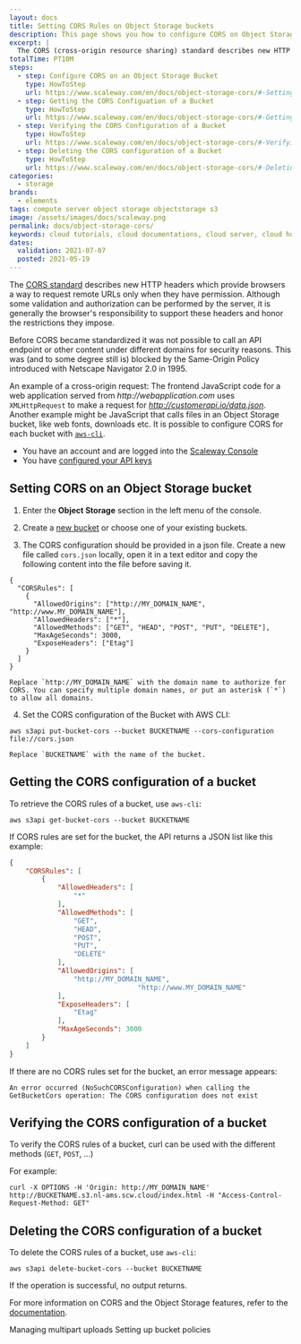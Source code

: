 ```yaml
---
layout: docs
title: Setting CORS Rules on Object Storage buckets
description: This page shows you how to configure CORS on Object Storage buckets
excerpt: |
  The CORS (cross-origin resource sharing) standard describes new HTTP headers which provide browsers a way to request remote URLs only when they have permission. Although some validation and authorization can be performed by the server, it is generally the browser's responsibility to support these headers and honor the restrictions they impose.
totalTime: PT10M
steps:
  - step: Configure CORS on an Object Storage Bucket
    type: HowToStep
    url: https://www.scaleway.com/en/docs/object-storage-cors/#-Setting-CORS-on-an-Object-Storage-Bucket
  - step: Getting the CORS Configuation of a Bucket
    type: HowToStep
    url: https://www.scaleway.com/en/docs/object-storage-cors/#-Getting-the-CORS-Configuration-of-a-Bucket
  - step: Verifying the CORS Configuration of a Bucket
    type: HowToStep
    url: https://www.scaleway.com/en/docs/object-storage-cors/#-Verifying-the-CORS-Configuration-of-a-Bucket
  - step: Deleting the CORS configuration of a Bucket
    type: HowToStep
    url: https://www.scaleway.com/en/docs/object-storage-cors/#-Deleting-the-CORS-Configuration-of-a-Bucket
categories: 
  - storage
brands: 
  - elements
tags: compute server object storage objectstorage s3
image: /assets/images/docs/scaleway.png
permalink: docs/object-storage-cors/
keywords: cloud tutorials, cloud documentations, cloud server, cloud hosting, ubuntu server, debian server, linux server, IAAS, baremetal, scalability, ARM, physical server, dedicated server, physicalization, server, minio, migration, object storage, s3
dates:
  validation: 2021-07-07
  posted: 2021-05-19
---
```


The [CORS standard](https://en.wikipedia.org/wiki/Cross-origin_resource_sharing) describes new HTTP headers which provide browsers a way to request remote URLs only when they have permission. Although some validation and authorization can be performed by the server, it is generally the browser's responsibility to support these headers and honor the restrictions they impose.

Before CORS became standardized it was not possible to call an API endpoint or other content under different domains for security reasons. This was (and to some degree still is) blocked by the Same-Origin Policy introduced with Netscape Navigator 2.0 in 1995.

An example of a cross-origin request: The frontend JavaScript code for a web application served from _http://webapplication.com_ uses `XMLHttpRequest` to make a request for _http://customerapi.io/data.json_. Another example might be JavaScript that calls files in an Object Storage bucket, like web fonts, downloads etc. It is possible to configure CORS for each bucket with [`aws-cli`](/storage/object/api-cli/object-storage-aws-cli.mdx).

<Message type="requirement">

  - You have an account and are logged into the [Scaleway Console](https://console.scaleway.com) 
  - You have [configured your API keys](/console/my-project/how-to/generate-api-key)

</Message>

## Setting CORS on an Object Storage bucket

1. Enter the **Object Storage** section in the left menu of the console.

2. Create a [new bucket](/storage/object/how-to/create-a-bucket) or choose one of your existing buckets.

3. The CORS configuration should be provided in a json file. Create a new file called `cors.json` locally, open it in a text editor and copy the following content into the file before saving it.

  ```
  {
    "CORSRules": [
      {
        "AllowedOrigins": ["http://MY_DOMAIN_NAME", "http://www.MY_DOMAIN_NAME"],
        "AllowedHeaders": ["*"],
        "AllowedMethods": ["GET", "HEAD", "POST", "PUT", "DELETE"],
        "MaxAgeSeconds": 3000,
        "ExposeHeaders": ["Etag"]
      }
    ]
  }
  ```

  <Message type="note">

    Replace `http://MY_DOMAIN_NAME` with the domain name to authorize for CORS. You can specify multiple domain names, or put an asterisk (`*`) to allow all domains.

  </Message>

4. Set the CORS configuration of the Bucket with AWS CLI:

  ```
  aws s3api put-bucket-cors --bucket BUCKETNAME --cors-configuration file://cors.json
  ```
      
  <Message type="note">

    Replace `BUCKETNAME` with the name of the bucket.

  </Message>


## Getting the CORS configuration of a bucket


To retrieve the CORS rules of a bucket, use `aws-cli`:
```
aws s3api get-bucket-cors --bucket BUCKETNAME
```

If CORS rules are set for the bucket, the API returns a JSON list like this example:
```json
{
    "CORSRules": [
        {
            "AllowedHeaders": [
                "*"
            ],
            "AllowedMethods": [
                "GET",
                "HEAD",
                "POST",
                "PUT",
                "DELETE"
            ],
            "AllowedOrigins": [
                "http://MY_DOMAIN_NAME",
								"http://www.MY_DOMAIN_NAME"
            ],
            "ExposeHeaders": [
                "Etag"
            ],
            "MaxAgeSeconds": 3000
        }
    ]
}
```

If there are no CORS rules set for the bucket, an error message appears:
```
An error occurred (NoSuchCORSConfiguration) when calling the GetBucketCors operation: The CORS configuration does not exist
```
## Verifying the CORS configuration of a bucket

To verify the CORS rules of a bucket, curl can be used with the different methods (`GET`, `POST`, ...)  

For example:

```
curl -X OPTIONS -H 'Origin: http://MY_DOMAIN_NAME' http://BUCKETNAME.s3.nl-ams.scw.cloud/index.html -H "Access-Control-Request-Method: GET"
```

## Deleting the CORS configuration of a bucket

To delete the CORS rules of a bucket, use `aws-cli`:
```
aws s3api delete-bucket-cors --bucket BUCKETNAME
```

<Message type="note">

  If the operation is successful, no output returns.

</Message>

For more information on CORS and the Object Storage features, refer to the [documentation](https://www.scaleway.com/docs/object-storage-feature/).

<Navigation title="See Also">
  <PreviousButton to="/storage/object/api-cli/multipart-uploads/">Managing multipart uploads</PreviousButton>
  <NextButton to="/storage/object/api-cli/bucket-policy/">Setting up bucket policies</NextButton>
</Navigation>